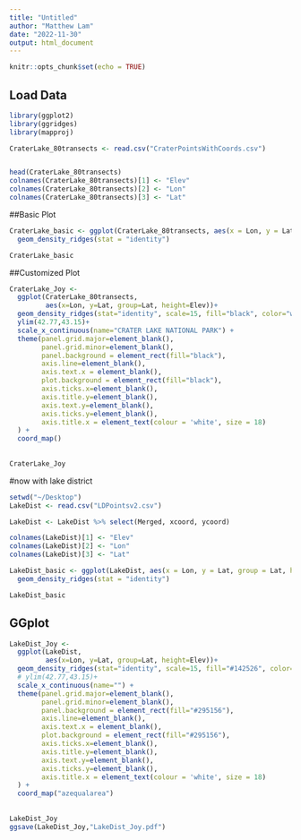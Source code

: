 ```yaml
---
title: "Untitled"
author: "Matthew Lam"
date: "2022-11-30"
output: html_document
---
```


```r
knitr::opts_chunk$set(echo = TRUE)
```

## Load Data
```r
library(ggplot2)
library(ggridges)
library(mapproj)

CraterLake_80transects <- read.csv("CraterPointsWithCoords.csv")


head(CraterLake_80transects)
colnames(CraterLake_80transects)[1] <- "Elev"
colnames(CraterLake_80transects)[2] <- "Lon"
colnames(CraterLake_80transects)[3] <- "Lat"
```

##Basic Plot
```r
CraterLake_basic <- ggplot(CraterLake_80transects, aes(x = Lon, y = Lat, group = Lat, height = Elev)) + 
  geom_density_ridges(stat = "identity")

CraterLake_basic
```
##Customized Plot
```r
CraterLake_Joy <- 
  ggplot(CraterLake_80transects,
         aes(x=Lon, y=Lat, group=Lat, height=Elev))+
  geom_density_ridges(stat="identity", scale=15, fill="black", color="white")+
  ylim(42.77,43.15)+
  scale_x_continuous(name="CRATER LAKE NATIONAL PARK") + 
  theme(panel.grid.major=element_blank(),
        panel.grid.minor=element_blank(),
        panel.background = element_rect(fill="black"),
        axis.line=element_blank(), 
        axis.text.x = element_blank(),
        plot.background = element_rect(fill="black"),
        axis.ticks.x=element_blank(),
        axis.title.y=element_blank(),
        axis.text.y=element_blank(),
        axis.ticks.y=element_blank(),
        axis.title.x = element_text(colour = 'white', size = 18)
  ) + 
  coord_map()
  
  
CraterLake_Joy 
```







#now with lake district
```r
setwd("~/Desktop")
LakeDist <- read.csv("LDPointsv2.csv")

LakeDist <- LakeDist %>% select(Merged, xcoord, ycoord)

colnames(LakeDist)[1] <- "Elev"
colnames(LakeDist)[2] <- "Lon"
colnames(LakeDist)[3] <- "Lat"

LakeDist_basic <- ggplot(LakeDist, aes(x = Lon, y = Lat, group = Lat, height = Elev)) +
  geom_density_ridges(stat = "identity")

LakeDist_basic
```



## GGplot
```r
LakeDist_Joy <- 
  ggplot(LakeDist,
         aes(x=Lon, y=Lat, group=Lat, height=Elev))+
  geom_density_ridges(stat="identity", scale=15, fill="#142526", color="white")+
  # ylim(42.77,43.15)+
  scale_x_continuous(name="") + 
  theme(panel.grid.major=element_blank(),
        panel.grid.minor=element_blank(),
        panel.background = element_rect(fill="#295156"),
        axis.line=element_blank(), 
        axis.text.x = element_blank(),
        plot.background = element_rect(fill="#295156"),
        axis.ticks.x=element_blank(),
        axis.title.y=element_blank(),
        axis.text.y=element_blank(),
        axis.ticks.y=element_blank(),
        axis.title.x = element_text(colour = 'white', size = 18)
  ) + 
  coord_map("azequalarea")
  
  
LakeDist_Joy
ggsave(LakeDist_Joy,"LakeDist_Joy.pdf")
```





